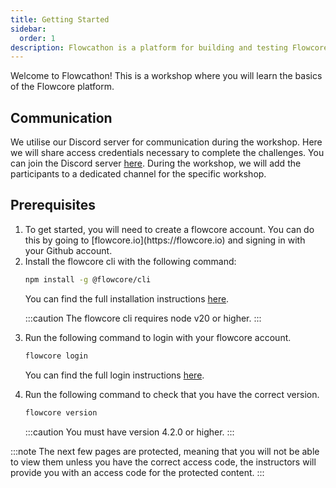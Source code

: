 ```yaml
---
title: Getting Started
sidebar:
  order: 1
description: Flowcathon is a platform for building and testing Flowcore flows.
---
```



Welcome to Flowcathon! This is a workshop where you will learn the basics of the Flowcore platform.

## Communication
We utilise our Discord server for communication during the workshop. Here we will share access credentials necessary to complete the challenges.
You can join the Discord server [here](https://discord.gg/b9c7dRjR).
During the workshop, we will add the participants to a dedicated channel for the specific workshop.

## Prerequisites

<Steps>
<ol>
<li>
To get started, you will need to create a flowcore account. You can do this by going to [flowcore.io](https://flowcore.io) and signing in with your Github account.
</li>
<li>
Install the flowcore cli with the following command:

```sh
npm install -g @flowcore/cli
```

You can find the full installation instructions [here](https://docs.flowcore.io/guides/flowcore-cli/install-cli/).

:::caution
The flowcore cli requires node v20 or higher.
:::
</li>
<li>
Run the following command to login with your flowcore account. 

```sh
flowcore login
```

You can find the full login instructions [here](https://docs.flowcore.io/guides/flowcore-cli/login-cli/).
</li>
<li>
Run the following command to check that you have the correct version.

```sh
flowcore version
```

:::caution
You must have version 4.2.0 or higher.
:::
</li>
</ol>
</Steps>

:::note
The next few pages are protected, meaning that you will not be able to view them unless you have the correct access code, 
the instructors will provide you with an access code for the protected content.
:::